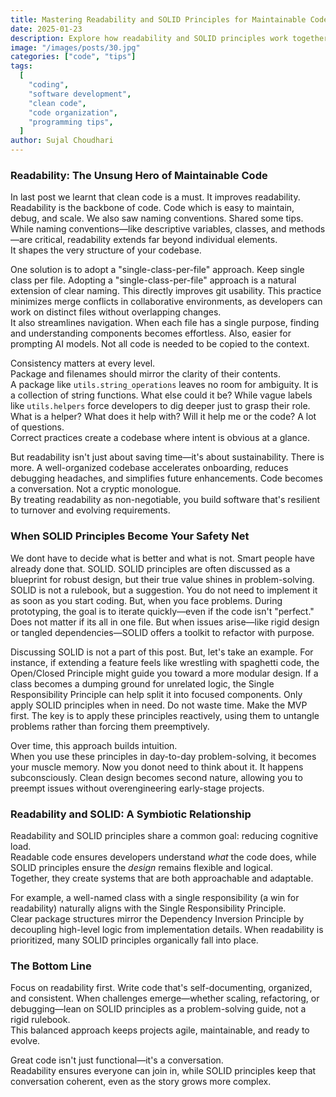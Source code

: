 ```yaml
---
title: Mastering Readability and SOLID Principles for Maintainable Code
date: 2025-01-23
description: Explore how readability and SOLID principles work together to create clean, scalable, and maintainable code. Learn practical strategies for organizing codebases and solving design challenges effectively.
image: "/images/posts/30.jpg"
categories: ["code", "tips"]
tags:
  [
    "coding",
    "software development",
    "clean code",
    "code organization",
    "programming tips",
  ]
author: Sujal Choudhari
---
```


### Readability: The Unsung Hero of Maintainable Code

In last post we learnt that clean code is a must. It improves readability. Readability is the backbone of code. Code which is easy to maintain, debug, and scale. We also saw naming conventions.
Shared some tips. While naming conventions—like descriptive variables, classes, and methods—are critical, readability extends far beyond individual elements.  
It shapes the very structure of your codebase.

One solution is to adopt a "single-class-per-file" approach. Keep single class per file. Adopting a "single-class-per-file" approach is a natural extension of clear naming. This directly improves git usability. This practice minimizes merge conflicts in collaborative environments, as developers can work on distinct files without overlapping changes.  
It also streamlines navigation. When each file has a single purpose, finding and understanding components becomes effortless. Also, easier for prompting AI models. Not all code is needed to be copied to the context.

Consistency matters at every level.  
Package and filenames should mirror the clarity of their contents.  
A package like `utils.string_operations` leaves no room for ambiguity. It is a collection of string functions. What else could it be? While vague labels like `utils.helpers` force developers to dig deeper just to grasp their role. What is a helper? What does it help with? Will it help me or the code? A lot of questions.  
Correct practices create a codebase where intent is obvious at a glance.

But readability isn't just about saving time—it's about sustainability. There is more. A well-organized codebase accelerates onboarding, reduces debugging headaches, and simplifies future enhancements. Code becomes a conversation. Not a cryptic monologue.  
By treating readability as non-negotiable, you build software that's resilient to turnover and evolving requirements.

### When SOLID Principles Become Your Safety Net

We dont have to decide what is better and what is not. Smart people have already done that. SOLID. SOLID principles are often discussed as a blueprint for robust design, but their true value shines in problem-solving. SOLID is not a rulebook, but a suggestion. You do not need to implement it as soon as you start coding. But, when you face problems. During prototyping, the goal is to iterate quickly—even if the code isn't "perfect."  
Does not matter if its all in one file. But when issues arise—like rigid design or tangled dependencies—SOLID offers a toolkit to refactor with purpose.

Discussing SOLID is not a part of this post. But, let's take an example. For instance, if extending a feature feels like wrestling with spaghetti code, the Open/Closed Principle might guide you toward a more modular design.
If a class becomes a dumping ground for unrelated logic, the Single Responsibility Principle can help split it into focused components. Only apply SOLID principles when in need. Do not waste time. Make the MVP first. The key is to apply these principles reactively, using them to untangle problems rather than forcing them preemptively.

Over time, this approach builds intuition.  
When you use these principles in day-to-day problem-solving, it becomes your muscle memory. Now you donot need to think about it. It happens subconsciously. Clean design becomes second nature, allowing you to preempt issues without overengineering early-stage projects.

### Readability and SOLID: A Symbiotic Relationship

Readability and SOLID principles share a common goal: reducing cognitive load.  
Readable code ensures developers understand _what_ the code does, while SOLID principles ensure the _design_ remains flexible and logical.  
Together, they create systems that are both approachable and adaptable.

For example, a well-named class with a single responsibility (a win for readability) naturally aligns with the Single Responsibility Principle.  
Clear package structures mirror the Dependency Inversion Principle by decoupling high-level logic from implementation details.
When readability is prioritized, many SOLID principles organically fall into place.

### The Bottom Line

Focus on readability first. Write code that's self-documenting, organized, and consistent. When challenges emerge—whether scaling, refactoring, or debugging—lean on SOLID principles as a problem-solving guide, not a rigid rulebook.  
This balanced approach keeps projects agile, maintainable, and ready to evolve.

Great code isn't just functional—it's a conversation.  
Readability ensures everyone can join in, while SOLID principles keep that conversation coherent, even as the story grows more complex.
